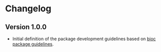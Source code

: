 # Changelog {-}

## Version 1.0.0

- Initial definition of the package development guidelines based on [bioc
  package guidelines](https://bioconductor.org/developers/package-guidelines/).
  

